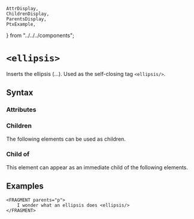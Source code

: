     AttrDisplay,
    ChildrenDisplay,
    ParentsDisplay,
    PtxExample,
} from "../../../components";

# `<ellipsis>`

Inserts the ellipsis (...). Used as the self-closing tag `<ellipsis/>`.

## Syntax

### Attributes

<AttrDisplay name="ellipsis" />

### Children

The following elements can be used as children.

<ChildrenDisplay name="ellipsis" />

### Child of

This element can appear as an immediate child of the following elements.

<ParentsDisplay name="ellipsis" />

## Examples
```ptx-example
<FRAGMENT parents="p">
    I wonder what an ellipsis does <ellipsis/>
</FRAGMENT>
```